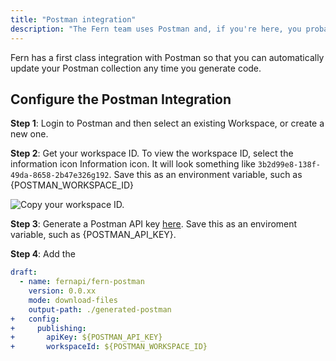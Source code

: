 ```yaml
---
title: "Postman integration"
description: "The Fern team uses Postman and, if you're here, you probably do too."
---
```


Fern has a first class integration with Postman so that you can automatically
update your Postman collection any time you generate code.

## Configure the Postman Integration

**Step 1**: Login to Postman and then select an existing Workspace, or create a
new one.

**Step 2**: Get your workspace ID. To view the workspace ID, select the
information icon Information icon. It will look something like
`3b2d99e8-138f-49da-8658-2b47e326g192`. Save this as an environment variable,
such as \{POSTMAN_WORKSPACE_ID\}

![Copy your workspace ID.](/images/features/workspace_id-2b5c03af4f316388b04bc85dc4063acb.png)

**Step 3**: Generate a Postman API key
[here](https://go.postman.co/settings/me/api-keys). Save this as an enviroment
variable, such as \{POSTMAN_API_KEY\}.

**Step 4**: Add the

```yml /fern/api/generators.yml
draft:
  - name: fernapi/fern-postman
    version: 0.0.xx
    mode: download-files
    output-path: ./generated-postman
+   config:
+     publishing:
+       apiKey: ${POSTMAN_API_KEY}
+       workspaceId: ${POSTMAN_WORKSPACE_ID}
```
